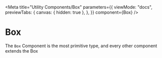 

<Meta
  title="Utility Components/Box"
  parameters={{
    viewMode: "docs",
    previewTabs: {
      canvas: { hidden: true },
    },
  }}
  component={Box}
/>

# Box

The `Box` Component is the most primitive type, and every other component extends the Box

<Story name="Box">
  <Box width="4rem" height="4rem" bg="primary" />
</Story>

<ArgsTable of={Box} />
